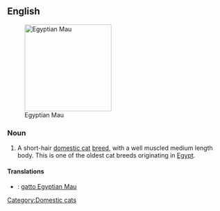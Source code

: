 ==English==

[[File:Mauegytiensmoke.jpg|thumb|right|200px|Egyptian Mau]]
===Noun===
{{en-noun|sg=[[Egyptian]] [[Mau]]}}

# A short-hair [[domestic cat]] [[breed]], with a well muscled medium length body.  This is one of the oldest cat breeds originating in [[Egypt]].

====Translations====
{{checktrans-top}}
*{{ttbc|Italian}}: [[gatto Egyptian Mau]]
{{trans-mid}}

{{trans-bottom}}
{{wikipedia}}
{{commonscat|Egyptian Mau}}

[[Category:Domestic cats]]